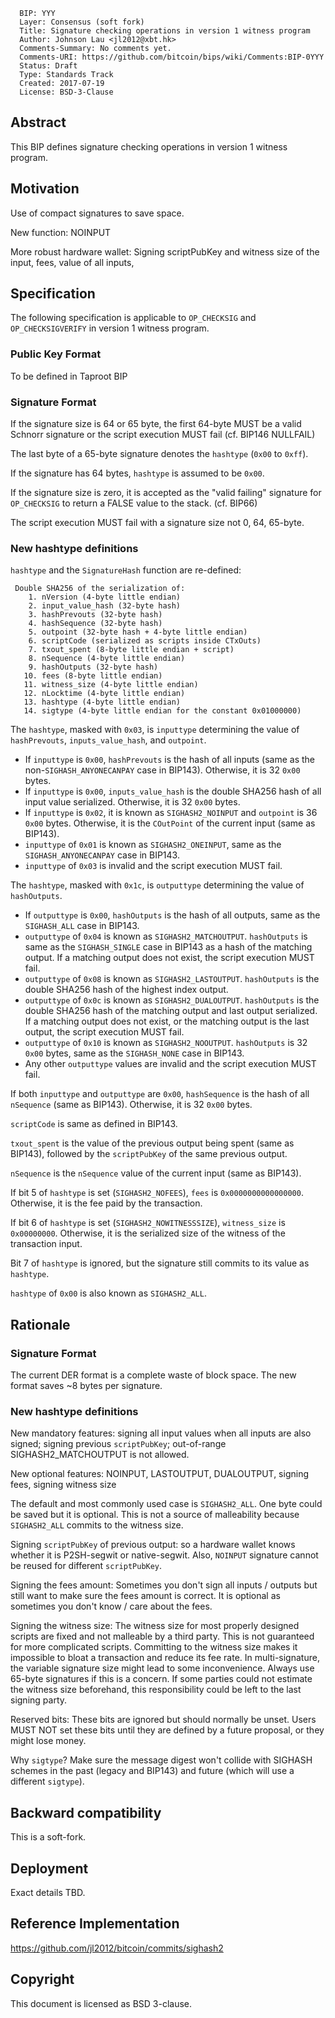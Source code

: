 <pre>
  BIP: YYY
  Layer: Consensus (soft fork)
  Title: Signature checking operations in version 1 witness program
  Author: Johnson Lau <jl2012@xbt.hk>
  Comments-Summary: No comments yet.
  Comments-URI: https://github.com/bitcoin/bips/wiki/Comments:BIP-0YYY
  Status: Draft
  Type: Standards Track
  Created: 2017-07-19
  License: BSD-3-Clause
</pre>

==Abstract==
This BIP defines signature checking operations in version 1 witness program.

==Motivation==
Use of compact signatures to save space.

New function: NOINPUT

More robust hardware wallet: Signing scriptPubKey and witness size of the input, fees, value of all inputs,
==Specification==
The following specification is applicable to <code>OP_CHECKSIG</code> and <code>OP_CHECKSIGVERIFY</code> in version 1 witness program.

===Public Key Format===
To be defined in Taproot BIP

===Signature Format===
If the signature size is 64 or 65 byte, the first 64-byte MUST be a valid Schnorr signature or the script execution MUST fail (cf. BIP146 NULLFAIL)

The last byte of a 65-byte signature denotes the <code>hashtype</code> (<code>0x00</code> to <code>0xff</code>).

If the signature has 64 bytes, <code>hashtype</code> is assumed to be <code>0x00</code>.

If the signature size is zero, it is accepted as the "valid failing" signature for <code>OP_CHECKSIG</code> to return a FALSE value to the stack. (cf. BIP66)

The script execution MUST fail with a signature size not 0, 64, 65-byte.

===New hashtype definitions===
<code>hashtype</code> and the <code>SignatureHash</code> function are re-defined:

  Double SHA256 of the serialization of:
     1. nVersion (4-byte little endian)
     2. input_value_hash (32-byte hash)
     3. hashPrevouts (32-byte hash)
     4. hashSequence (32-byte hash)
     5. outpoint (32-byte hash + 4-byte little endian)
     6. scriptCode (serialized as scripts inside CTxOuts)
     7. txout_spent (8-byte little endian + script)
     8. nSequence (4-byte little endian)
     9. hashOutputs (32-byte hash)
    10. fees (8-byte little endian)
    11. witness_size (4-byte little endian)
    12. nLocktime (4-byte little endian)
    13. hashtype (4-byte little endian)
    14. sigtype (4-byte little endian for the constant 0x01000000)

The <code>hashtype</code>, masked with <code>0x03</code>, is <code>inputtype</code> determining the value of <code>hashPrevouts</code>, <code>inputs_value_hash</code>, and <code>outpoint</code>.
* If <code>inputtype</code> is <code>0x00</code>, <code>hashPrevouts</code> is the hash of all inputs (same as the non-<code>SIGHASH_ANYONECANPAY</code> case in BIP143). Otherwise, it is 32 <code>0x00</code> bytes.
* If <code>inputtype</code> is <code>0x00</code>, <code>inputs_value_hash</code> is the double SHA256 hash of all input value serialized. Otherwise, it is 32 <code>0x00</code> bytes.
* If <code>inputtype</code> is <code>0x02</code>, it is known as <code>SIGHASH2_NOINPUT</code> and <code>outpoint</code> is 36 <code>0x00</code> bytes. Otherwise, it is the <code>COutPoint</code> of the current input (same as BIP143).
* <code>inputtype</code> of <code>0x01</code> is known as <code>SIGHASH2_ONEINPUT</code>, same as the <code>SIGHASH_ANYONECANPAY</code> case in BIP143.
* <code>inputtype</code> of <code>0x03</code> is invalid and the script execution MUST fail.

The <code>hashtype</code>, masked with <code>0x1c</code>, is <code>outputtype</code> determining the value of <code>hashOutputs</code>.
* If <code>outputtype</code> is <code>0x00</code>, <code>hashOutputs</code> is the hash of all outputs, same as the <code>SIGHASH_ALL</code> case in BIP143.
* <code>outputtype</code> of <code>0x04</code> is known as <code>SIGHASH2_MATCHOUTPUT</code>. <code>hashOutputs</code> is same as the <code>SIGHASH_SINGLE</code> case in BIP143 as a hash of the matching output. If a matching output does not exist, the script execution MUST fail.
* <code>outputtype</code> of <code>0x08</code> is known as <code>SIGHASH2_LASTOUTPUT</code>. <code>hashOutputs</code> is the double SHA256 hash of the highest index output.
* <code>outputtype</code> of <code>0x0c</code> is known as <code>SIGHASH2_DUALOUTPUT</code>. <code>hashOutputs</code> is the double SHA256 hash of the matching output and last output serialized. If a matching output does not exist, or the matching output is the last output, the script execution MUST fail.
* <code>outputtype</code> of <code>0x10</code> is known as <code>SIGHASH2_NOOUTPUT</code>. <code>hashOutputs</code> is 32 <code>0x00</code> bytes, same as the <code>SIGHASH_NONE</code> case in BIP143.
* Any other <code>outputtype</code> values are invalid and the script execution MUST fail.

If both <code>inputtype</code> and <code>outputtype</code> are <code>0x00</code>, <code>hashSequence</code> is the hash of all <code>nSequence</code> (same as BIP143). Otherwise, it is 32 <code>0x00</code> bytes.

<code>scriptCode</code> is same as defined in BIP143.

<code>txout_spent</code> is the value of the previous output being spent (same as BIP143), followed by the <code>scriptPubKey</code> of the same previous output.

<code>nSequence</code> is the <code>nSequence</code> value of the current input (same as BIP143).

If bit 5 of <code>hashtype</code> is set (<code>SIGHASH2_NOFEES</code>), <code>fees</code> is <code>0x0000000000000000</code>. Otherwise, it is the fee paid by the transaction.

If bit 6 of <code>hashtype</code> is set (<code>SIGHASH2_NOWITNESSSIZE</code>), <code>witness_size</code> is <code>0x00000000</code>. Otherwise, it is the serialized size of the witness of the transaction input.

Bit 7 of <code>hashtype</code> is ignored, but the signature still commits to its value as <code>hashtype</code>.

<code>hashtype</code> of <code>0x00</code> is also known as <code>SIGHASH2_ALL</code>.

==Rationale==
===Signature Format===
The current DER format is a complete waste of block space. The new format saves ~8 bytes per signature.

===New hashtype definitions===
New mandatory features: signing all input values when all inputs are also signed; signing previous <code>scriptPubKey</code>; out-of-range SIGHASH2_MATCHOUTPUT is not allowed.

New optional features: NOINPUT, LASTOUTPUT, DUALOUTPUT, signing fees, signing witness size

The default and most commonly used case is <code>SIGHASH2_ALL</code>. One byte could be saved but it is optional. This is not a source of malleability because <code>SIGHASH2_ALL</code> commits to the witness size.

Signing <code>scriptPubKey</code> of previous output: so a hardware wallet knows whether it is P2SH-segwit or native-segwit. Also, <code>NOINPUT</code> signature cannot be reused for different <code>scriptPubKey</code>.

Signing the fees amount: Sometimes you don't sign all inputs / outputs but still want to make sure the fees amount is correct. It is optional as sometimes you don't know / care about the fees.

Signing the witness size: The witness size for most properly designed scripts are fixed and not malleable by a third party. This is not guaranteed for more complicated scripts. Committing to the witness size makes it impossible to bloat a transaction and reduce its fee rate. In multi-signature, the variable signature size might lead to some inconvenience. Always use 65-byte signatures if this is a concern. If some parties could not estimate the witness size beforehand, this responsibility could be left to the last signing party.

Reserved bits: These bits are ignored but should normally be unset. Users MUST NOT set these bits until they are defined by a future proposal, or they might lose money.

Why <code>sigtype</code>? Make sure the message digest won't collide with SIGHASH schemes in the past (legacy and BIP143) and future (which will use a different <code>sigtype</code>).

== Backward compatibility ==
This is a soft-fork.

== Deployment ==
Exact details TBD.

== Reference Implementation ==
https://github.com/jl2012/bitcoin/commits/sighash2


== Copyright ==
This document is licensed as BSD 3-clause.
